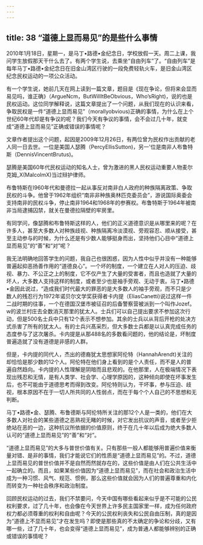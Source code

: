 ```yaml
---
---
---
```

title: 38 “道德上显而易见”的是些什么事情
---




2010年1月18日，星期一，是马丁•路德•金纪念日，学校放假一天。周二上课，我问学生放假那天干什么去了。有两个学生说，去乘坐“自由列车”了。“自由列车”是每年马丁•路德•金纪念日在旧金山湾区行驶的一段免费轻轨火车，是旧金山湾区纪念民权运动的一项公众活动。

有一个学生说，她前几天在网上读到一篇文章，题目是《现在争论，但将来会显而易见吗，谁正确》（ArgueNcm，ButWillItBeObvious，Who’sRight)，说的也是民权运动。这位同学解释说，这篇文章提出了一个问题，从我们现在的认识来看，争取民权是一件“道德上显而易见”（morallyobvious)正确的事情，为什么在上个世纪60年代却是有争议的呢？我们今天有争议的事情，会不会过几十年，就变成“道德上显而易见”正确或错误的事情呢？

文章作者提出这个问题，起因是2009年12月26日，有两位曾为民权作出贡献的老人同一日去世。一位是美国人瑟腾（PercyEllisSutton)，另一'位是南非人布鲁特斯（DennisVincentBrutus)。

瑟腾是美国60年代民权运动的知名人士，曾为激进的黑人民权运动重要人物麦尔克姆_X(MalcolmX)当过辩护律师。

布鲁特斯在I960年代和曼德拉一起从事反对南非白人政府的种族隔离政策、争取民权的斗争。他曾于1962年组织“南非非种族奥林匹克委员会”，游说国际奥委会支持南非的民权斗争，停止南非1964和1968年的参赛权。布鲁特斯于1964年被南非当局逮捕囚禁，就关在曼德拉隔壁的牢房里。

有同学问，像瑟腾和布鲁特斯这样的人，他们的正义道德意识是从哪里来的呢？在许多人，甚至大多数人对种族歧视、种族隔离冷淡漠视、旁观容忍、顺从接受，甚至主动参与的时候，为什么还是有少数人能够挺身而出，坚持他们心目中“道德上显而易见”的“善”和“对”呢？

我无法明确地回答学生的问题，我自己也很困惑，因为人性中似乎并没有一种能够普遍起抑恶扬善作用的“道德良心”。一个坏的制度，一个建立在人对人的压迫、歧视、暴力、不公正之上的制度，它不仅产生了大量的受害者，而且也造就了大量的坏人，大多数人支持这样的制度，或者至少也是袖手旁观、无动于衷。马丁•路德•金因此说过，“造成我们时代最大的罪恶的是大多数人的袖手旁观，而不只是少数人的残忍行为1972年诺贝尔文学奖获得者卡内提（EliasCanetti)说过这样一件二战时期的往事，一个在德国汉堡市被征召的后备警察营被派到一个叫作Jozef。w的波兰村庄去全数消灭那里的犹太人。士兵们可以自己提出要求不参加这次行动，但是500名士兵中只有12个表示不想参加。其余的士兵以从背后开枪的处决方式杀害了所有的犹太人。有的士兵兴髙采烈，但大多数士兵都是以认真完成任务的态度参与了这次屠杀。卡内提是从那488名的多数看问题的，他的结论是，坏制度普遍造就了没有道德是非感的人群。

但是，卡内提的同代人，杰出的德裔犹太思想家阿伦特（HannahArendt)关注的却恰恰是那少数的12个人。阿伦特在他们身上看到的是个人责任，而不是人的普遍自然趋向。卡内提的人性理解是阴暗而且悲观的。在他那里，人在极端情况下表现出残忍和无情，是有人类学、社会学、心理学原因的，这种倾向即使在坏事发生后，也不可能由于道德思考而得到改变。阿伦特则认为，干坏事，参与压迫、歧视，根本原因不在于一切人所共同的人性弱点，而在于每个个人自己的不思想和无判断。

马丁•路德•金、瑟腾、布鲁德斯与阿伦特所关注的那12个人是一类的，他们在大多数人对社会的某些道德之恶熟视无睹的时候，对它发出抗议的声音，或者至少拒绝站在恶的一边，这种抗议所依据的价值原则，终于在几十年以后成为绝大多数人认可的“道德上显而易见”的“善”和“对”。

“道德上显而易见”的大多与普世价值有关。只有那些一般人都能够用普遍价值来衡量对错、是非的事情，我们才能说它们的性质是“道德上显而易见”的。不过，道德上显而易见的普世价值并不是自然而然就存在的，这些价值是由人们在公共生活中一起确立的。而且，如果某些价值因为“道德上显而易见”，而在社会和政治生活中成为一种习惯、风气、规范、惯例，那么这些价值就会因为人们的普遍尊重和内化而转变为一种社会秩序和政治制度。

回顾民权运动的过去，我们不禁要问，今天中国有哪些看起来似乎是不可能的公民权利要求，过了几十年，也会像在今天世界上许多民主国家里一样，成为任何政府权力都必须尊重的权利和自由呢？今天的公民权利丧失和公民自由压制，真的是因为“道德上不显而易见”才在发生吗？即使是那些真的不太确定的争论和分歧，又有哪一些，过了几十年，也会变得“道德上显而易见”，成为普通人都能够辨别的正确或错误的事情呢？